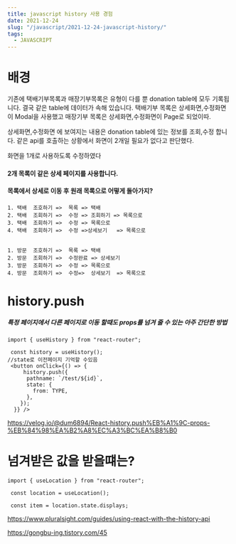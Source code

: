 ```yaml
---
title: javascript history 사용 경험
date: 2021-12-24
slug: "/javascript/2021-12-24-javascript-history/"
tags:
  - JAVASCRIPT
--- 
```


# 배경

기존에 택배기부목록과 매장기부목록은 유형이 다를 뿐 donation table에 모두 기록됩니다.
결국 같은 table에 데이터가 속해 있습니다.
택배기부 목록은 상세화면,수정화면이 Modal을 사용했고
매장기부 목록은 상세화면,수정화면이 Page로 되었이따.

상세화면,수정화면 에 보여지는 내용은 donation table에 있는 정보를 조회,수정 합니다.
같은 api를 호출하는 상황에서 화면이 2개일 필요가 없다고 판단했다.

화면을 1개로 사용하도록 수정하였다

#### 2개 목록이 같은 상세 페이지를 사용합니다.
#### 목록에서 상세로 이동 후 원래 목록으로 어떻게 돌아가지?
```
1. 택배  조호하기 =>  목록 => 택배
2. 택배  조회하기 =>  수정 => 조회하기 => 목록으로
3. 택배  조회하기 =>  수정 => 목록으로
4. 택배  조회하기 =>  수정 =>상세보기 	=> 목록으로	
			

1. 방문  조호하기 =>  목록 => 택배
2. 방문  조회하기 =>  수정완료 => 상세보기
3. 방문  조회하기 =>  수정 => 목록으로
4. 방문  조회하기 =>  수정=>  상세보기 	=> 목록으로	
```

# history.push 
##### 특정 페이지에서 다른 페이지로 이동 할때도 props를 넘겨 줄 수 있는 아주 간단한 방법
```
import { useHistory } from "react-router";

 const history = useHistory();
//state로 이전페이지 기억할 수있음
 <button onClick={() => {
     history.push({
	  pathname: `/test/${id}`,
	  state: {
	    from: TYPE,
	  },
	});
  }} />
```
https://velog.io/@dum6894/React-history.push%EB%A1%9C-props-%EB%84%98%EA%B2%A8%EC%A3%BC%EA%B8%B0


# 넘겨받은 값을 받을떄는?

```
import { useLocation } from "react-router";

 const location = useLocation();

 const item = location.state.displays;
```
https://www.pluralsight.com/guides/using-react-with-the-history-api

https://gongbu-ing.tistory.com/45

